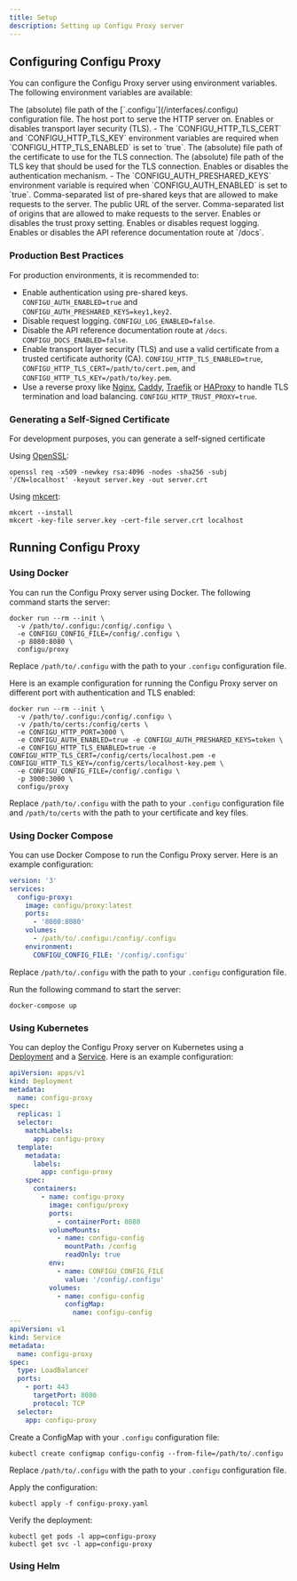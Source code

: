```yaml
---
title: Setup
description: Setting up Configu Proxy server
---
```



## Configuring Configu Proxy

You can configure the Configu Proxy server using environment variables. The following environment variables are available:

<ResponseField name="CONFIGU_CONFIG_FILE" type="string" required>
  The (absolute) file path of the [`.configu`](/interfaces/.configu) configuration file.
</ResponseField>
<ResponseField name="CONFIGU_HTTP_PORT" type="number" default="8080">
  The host port to serve the HTTP server on.
</ResponseField>
<ResponseField name="CONFIGU_HTTP_TLS_ENABLED" type="boolean" default="false">
  Enables or disables transport layer security (TLS). - The `CONFIGU_HTTP_TLS_CERT` and `CONFIGU_HTTP_TLS_KEY`
  environment variables are required when `CONFIGU_HTTP_TLS_ENABLED` is set to `true`.
</ResponseField>
<ResponseField name="CONFIGU_HTTP_TLS_CERT" type="string">
  The (absolute) file path of the certificate to use for the TLS connection.
</ResponseField>
<ResponseField name="CONFIGU_HTTP_TLS_KEY" type="string">
  The (absolute) file path of the TLS key that should be used for the TLS connection.
</ResponseField>
<ResponseField name="CONFIGU_AUTH_ENABLED" type="boolean" default="false">
  Enables or disables the authentication mechanism. - The `CONFIGU_AUTH_PRESHARED_KEYS` environment variable is required
  when `CONFIGU_AUTH_ENABLED` is set to `true`.
</ResponseField>
<ResponseField name="CONFIGU_AUTH_PRESHARED_KEYS" type="string">
  Comma-separated list of pre-shared keys that are allowed to make requests to the server.
</ResponseField>
<ResponseField name="CONFIGU_PUBLIC_URL" type="string" default="http://localhost:8080">
  The public URL of the server.
</ResponseField>
<ResponseField name="CONFIGU_HTTP_ALLOWED_ORIGINS" type="string" default="*">
  Comma-separated list of origins that are allowed to make requests to the server.
</ResponseField>
<ResponseField name="CONFIGU_HTTP_TRUST_PROXY" type="boolean" default="false">
  Enables or disables the trust proxy setting.
</ResponseField>
<ResponseField name="CONFIGU_LOG_ENABLED" type="boolean" default="true">
  Enables or disables request logging.
</ResponseField>
<ResponseField name="CONFIGU_DOCS_ENABLED" type="boolean" default="true">
  Enables or disables the API reference documentation route at `/docs`.
</ResponseField>

### Production Best Practices

For production environments, it is recommended to:

- Enable authentication using pre-shared keys. `CONFIGU_AUTH_ENABLED=true` and `CONFIGU_AUTH_PRESHARED_KEYS=key1,key2`.
- Disable request logging. `CONFIGU_LOG_ENABLED=false`.
- Disable the API reference documentation route at `/docs`. `CONFIGU_DOCS_ENABLED=false`.
- Enable transport layer security (TLS) and use a valid certificate from a trusted certificate authority (CA). `CONFIGU_HTTP_TLS_ENABLED=true`, `CONFIGU_HTTP_TLS_CERT=/path/to/cert.pem`, and `CONFIGU_HTTP_TLS_KEY=/path/to/key.pem`.
- Use a reverse proxy like [Nginx](https://nginx.org/), [Caddy](https://caddyserver.com/), [Traefik](https://traefik.io/) or [HAProxy](https://www.haproxy.org/) to handle TLS termination and load balancing. `CONFIGU_HTTP_TRUST_PROXY=true`.

### Generating a Self-Signed Certificate

For development purposes, you can generate a self-signed certificate

Using [OpenSSL](https://www.openssl.org/):

```shell
openssl req -x509 -newkey rsa:4096 -nodes -sha256 -subj '/CN=localhost' -keyout server.key -out server.crt
```

Using [mkcert](https://mkcert.dev):

```shell
mkcert --install
mkcert -key-file server.key -cert-file server.crt localhost
```

## Running Configu Proxy

### Using Docker

You can run the Configu Proxy server using Docker. The following command starts the server:

```shell
docker run --rm --init \
  -v /path/to/.configu:/config/.configu \
  -e CONFIGU_CONFIG_FILE=/config/.configu \
  -p 8080:8080 \
  configu/proxy
```

Replace `/path/to/.configu` with the path to your `.configu` configuration file.

Here is an example configuration for running the Configu Proxy server on different port with authentication and TLS enabled:

```shell
docker run --rm --init \
  -v /path/to/.configu:/config/.configu \
  -v /path/to/certs:/config/certs \
  -e CONFIGU_HTTP_PORT=3000 \
  -e CONFIGU_AUTH_ENABLED=true -e CONFIGU_AUTH_PRESHARED_KEYS=token \
  -e CONFIGU_HTTP_TLS_ENABLED=true -e CONFIGU_HTTP_TLS_CERT=/config/certs/localhost.pem -e CONFIGU_HTTP_TLS_KEY=/config/certs/localhost-key.pem \
  -e CONFIGU_CONFIG_FILE=/config/.configu \
  -p 3000:3000 \
  configu/proxy
```

Replace `/path/to/.configu` with the path to your `.configu` configuration file and `/path/to/certs` with the path to your certificate and key files.

### Using Docker Compose

You can use Docker Compose to run the Configu Proxy server. Here is an example configuration:

```yaml docker-compose.yml
version: '3'
services:
  configu-proxy:
    image: configu/proxy:latest
    ports:
      - '8080:8080'
    volumes:
      - /path/to/.configu:/config/.configu
    environment:
      CONFIGU_CONFIG_FILE: '/config/.configu'
```

Replace `/path/to/.configu` with the path to your `.configu` configuration file.

Run the following command to start the server:

```shell
docker-compose up
```

### Using Kubernetes

You can deploy the Configu Proxy server on Kubernetes using a [Deployment](https://kubernetes.io/docs/concepts/workloads/controllers/deployment/) and a [Service](https://kubernetes.io/docs/concepts/services-networking/service/). Here is an example configuration:

```yaml configu-proxy.yaml
apiVersion: apps/v1
kind: Deployment
metadata:
  name: configu-proxy
spec:
  replicas: 1
  selector:
    matchLabels:
      app: configu-proxy
  template:
    metadata:
      labels:
        app: configu-proxy
    spec:
      containers:
        - name: configu-proxy
          image: configu/proxy
          ports:
            - containerPort: 8080
          volumeMounts:
            - name: configu-config
              mountPath: /config
              readOnly: true
          env:
            - name: CONFIGU_CONFIG_FILE
              value: '/config/.configu'
          volumes:
            - name: configu-config
              configMap:
                name: configu-config
---
apiVersion: v1
kind: Service
metadata:
  name: configu-proxy
spec:
  type: LoadBalancer
  ports:
    - port: 443
      targetPort: 8080
      protocol: TCP
  selector:
    app: configu-proxy
```

Create a ConfigMap with your `.configu` configuration file:

```shell
kubectl create configmap configu-config --from-file=/path/to/.configu
```

Replace `/path/to/.configu` with the path to your `.configu` configuration file.

Apply the configuration:

```shell
kubectl apply -f configu-proxy.yaml
```

Verify the deployment:

```shell
kubectl get pods -l app=configu-proxy
kubectl get svc -l app=configu-proxy
```

### Using Helm

<Construction />

